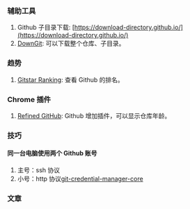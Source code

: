 ### 辅助工具

1.  Github 子目录下载: [https://download-directory.github.io/](https://download-directory.github.io/)
2.  [DownGit](https://minhaskamal.github.io/DownGit/#/home): 可以下载整个仓库、子目录。

### 趋势

1.  [Gitstar Ranking](https://gitstar-ranking.com/): 查看 Github 的排名。

### Chrome 插件

1. [Refined GitHub](https://chrome.google.com/webstore/detail/refined-github/hlepfoohegkhhmjieoechaddaejaokhf/related): Github 增加插件，可以显示仓库年龄。 <Badge github="https://github.com/github/opensource.guide" rate={5} />

### 技巧

#### 同一台电脑使用两个 Github 账号

1. 主号：ssh 协议
2. 小号：http 协议[git-credential-manager-core](https://docs.github.com/en/get-started/getting-started-with-git/caching-your-github-credentials-in-git)

### 文章
